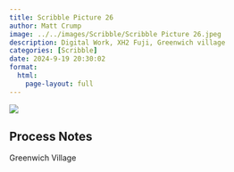 ```yaml
---
title: Scribble Picture 26
author: Matt Crump
image: ../../images/Scribble/Scribble Picture 26.jpeg
description: Digital Work, XH2 Fuji, Greenwich village
categories: [Scribble]
date: 2024-9-19 20:30:02
format:
  html:
    page-layout: full
---
```


![](../../images/Scribble/Scribble Picture 26.jpeg)

## Process Notes

Greenwich Village
